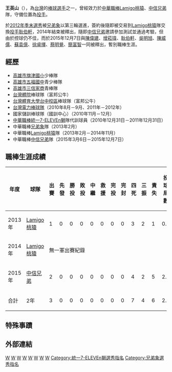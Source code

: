 {{Infobox CPBL player|
bgcolor1=|
bgcolor2=|
textcolor1=|
textcolor2=|
name=王英山|
image=|
width=250|
position=投手|
team=|
number=|
bats=右|
throws=右|
birthdate={{birth_date_and_age|1989|9|19|mf=y}}|
birthplace=[[台灣|台灣]][[高雄市|高雄市]]|
debutdate=4月2日|
debutyear=2013年|
debutteam=Lamigo桃猿隊|
statyear=2015年10月16日|
stat1label=勝投—敗投|
stat1value=0—0|
stat2label=中繼—救援|
stat2value=0—0|
stat3label=三振—四死|
stat3value=4—7|
stat4label=防禦率|
stat4value=20.25|
teams=<nowiki></nowiki> 
*[[Lamigo桃猿|Lamigo桃猿]]（2013年2月－2014年）
*[[中信兄弟|中信兄弟]]（2015年3月－2015年12月7日）
}}
'''王英山'''（{{bd|1989年|9月19日|||catIdx=王}}），為[[台灣|台灣]]的[[棒球|棒球]][[選手|選手]]之一，曾經效力於[[中華職棒|中華職棒]][[Lamigo桃猿|Lamigo桃猿]]、[[中信兄弟|中信兄弟]]隊，守備位置為[[投手|投手]]。

於[[中華職棒歷年選秀會#職棒二十四年（2013年）|2012年季末選秀]]被[[兄弟象|兄弟象]]以第三輪選進，簽約後隨即被交易到[[Lamigo桃猿|Lamigo桃猿]]隊交換[[投手|投手]][[耿伯軒|耿伯軒]]，2014年結束被釋出，隨即[[中信兄弟|中信兄弟]]邀請參加測試並通過考驗，但由於控球仍不佳，而於2015年12月7日與[[陳偉建|陳偉建]]、[[增菘瑋|增菘瑋]]、[[耿伯軒|耿伯軒]]、[[吳明旭|吳明旭]]、[[陳威儒|陳威儒]]、[[蘇袁億|蘇袁億]]、[[徐睿擇|徐睿擇]]、[[蔡明覺|蔡明覺]]、[[簡富智|簡富智]]一同被釋出，暫別職棒生涯。
==經歷==
*[[高雄市旗津區旗津國民小學|高雄市旗津國小]]少棒隊
*[[高雄市立五福國民中學|高雄市五福國中]]青少棒隊
*[[高雄市私立三信高級家事商業職業學校|高雄市三信家商]]青棒隊
*[[國立臺灣體育運動大學|台灣體院]]棒球隊（富邦公牛）
*[[國立臺灣體育運動大學|台灣體育大學台中校區]]棒球隊（富邦公牛）
*[[台灣電力棒球隊|台灣電力棒球隊]]（2010年8月－9月、2011年－2012年）
*國家儲訓棒球隊（國訓中心）（2010年11月－12月）
*[[中華職棒|中華職棒]][[統一7-ELEVEn獅|統一7-ELEVEn獅]]隊代訓球員（2010年12月31日－2011年12月31日）
*中華職棒[[兄弟象|兄弟象]]隊（2013年2月）
*中華職棒[[Lamigo桃猿|Lamigo桃猿]]隊（2013年2月－2014年11月）
*中華職棒[[中信兄弟|中信兄弟]]隊（2015年3月6日－2015年12月7日）
==職棒生涯成績==
{|border=1 width="800px"
|- align=middle 
!年度!!球隊!!出賽!!先發!!勝投!!敗投!!中繼!!救援!!完投!!完封!!四死!!三振!!責失!!投球局數!!自責分率!!被上壘率
|- align="center"
|2013年||[[Lamigo桃猿|Lamigo桃猿]]||1||0||0||0||0||0||0||0||3||2||1||0.2||13.50||6.00
|- align="center"
|2014年||[[Lamigo桃猿|Lamigo桃猿]]|| colspan="14" |無一軍出賽紀錄
|- align="center"
|2015年||[[中信兄弟|中信兄弟]]||2||0||0||0||0||0||0||0||4||2||5||2.0||22.50||4.00
|- align=middle style="color:black; background-color:yellow"
!合計!!2年!!3||0||0||0||0||0||0||0||7||4||6||2.2||20.25||4.50
|}
==特殊事蹟==
==外部連結==
{{台灣棒球維基館}}
{{中華職棒球員資料|id=R311|name=王英山}}
[[Category:台灣棒球運動員|W]]
[[Category:兄弟象隊球員|W]]
[[Category:Lamigo桃猿隊球員|W]]
[[Category:中信兄弟隊球員|W]]
[[Category:三信高級家事商業職業學校校友|W]]
[[Category:國立臺灣體育運動大學校友|W]]
[[Category:高雄市人|W]]
[[Category:王姓|W]]
[[Category:統一7-ELEVEn獅選秀指名|Category:統一7-ELEVEn獅選秀指名]]
[[Category:兄弟象選秀指名|Category:兄弟象選秀指名]]